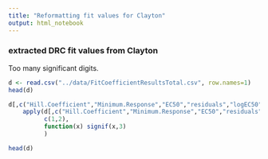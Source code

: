 ```yaml
---
title: "Reformatting fit values for Clayton"
output: html_notebook
---
```


### extracted DRC fit values from Clayton
Too many significant digits.

```r
d <- read.csv("../data/FitCoefficientResultsTotal.csv", row.names=1)
head(d)
```

```r
d[,c("Hill.Coefficient","Minimum.Response","EC50","residuals","logEC50")] <- 
    apply(d[,c("Hill.Coefficient","Minimum.Response","EC50","residuals","logEC50")],
          c(1,2), 
          function(x) signif(x,3)        
          )

head(d)
```


